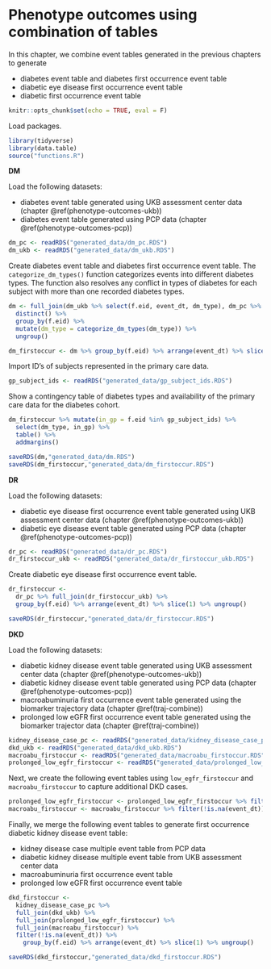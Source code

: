 # Phenotype outcomes using combination of tables {#phenotype-outcome-combine}

In this chapter, we combine event tables generated in the previous chapters to generate

- diabetes event table and diabetes first occurrence event table
- diabetic eye disease first occurrence event table
- diabetic first occurrence event table

```r
knitr::opts_chunk$set(echo = TRUE, eval = F)
```

Load packages.
```r
library(tidyverse)
library(data.table)
source("functions.R")
```

__DM__

Load the following datasets:

- diabetes event table generated using UKB assessment center data (chapter \@ref(phenotype-outcomes-ukb))
- diabetes event table generated using PCP data (chapter \@ref(phenotype-outcomes-pcp))

```r
dm_pc <- readRDS("generated_data/dm_pc.RDS")
dm_ukb <- readRDS("generated_data/dm_ukb.RDS")
```

Create diabetes event table and diabetes first occurrence event table. The `categorize_dm_types()` function categorizes events into different diabetes types. The function also resolves any conflict in types of diabetes for each subject with more than one recorded diabetes types.
```r
dm <- full_join(dm_ukb %>% select(f.eid, event_dt, dm_type), dm_pc %>% select(f.eid, event_dt, dm_type)) %>% 
  distinct() %>% 
  group_by(f.eid) %>%
  mutate(dm_type = categorize_dm_types(dm_type)) %>%
  ungroup()

dm_firstoccur <- dm %>% group_by(f.eid) %>% arrange(event_dt) %>% slice(1) %>% ungroup()
```

Import ID's of subjects represented in the primary care data.
```r
gp_subject_ids <- readRDS("generated_data/gp_subject_ids.RDS")
```

Show a contingency table of diabetes types and availability of the primary care data for the diabetes cohort.
```r
dm_firstoccur %>% mutate(in_gp = f.eid %in% gp_subject_ids) %>% 
  select(dm_type, in_gp) %>% 
  table() %>%
  addmargins()
```
```r
saveRDS(dm,"generated_data/dm.RDS")
saveRDS(dm_firstoccur,"generated_data/dm_firstoccur.RDS")
```

__DR__

Load the following datasets:

- diabetic eye disease first occurrence event table generated using UKB assessment center data (chapter \@ref(phenotype-outcomes-ukb))
- diabetic eye disease event table generated using PCP data (chapter \@ref(phenotype-outcomes-pcp))

```r
dr_pc <- readRDS("generated_data/dr_pc.RDS")
dr_firstoccur_ukb <- readRDS("generated_data/dr_firstoccur_ukb.RDS")
```

Create diabetic eye disease first occurrence event table.
```r
dr_firstoccur <- 
  dr_pc %>% full_join(dr_firstoccur_ukb) %>% 
  group_by(f.eid) %>% arrange(event_dt) %>% slice(1) %>% ungroup() 
```

```r
saveRDS(dr_firstoccur,"generated_data/dr_firstoccur.RDS")
```

__DKD__

Load the following datasets:

- diabetic kidney disease event table generated using UKB assessment center data (chapter \@ref(phenotype-outcomes-ukb))
- diabetic kidney disease event table generated using PCP data (chapter \@ref(phenotype-outcomes-pcp))
- macroabuminuria first occurrence event table generated using the biomarker trajectory data (chapter \@ref(traj-combine))
- prolonged low eGFR first occurrence event table generated using the biomarker trajector data (chapter \@ref(traj-combine))

```r
kidney_disease_case_pc <- readRDS("generated_data/kidney_disease_case_pc.RDS")
dkd_ukb <- readRDS("generated_data/dkd_ukb.RDS")
macroabu_firstoccur <- readRDS("generated_data/macroabu_firstoccur.RDS")
prolonged_low_egfr_firstoccur <- readRDS("generated_data/prolonged_low_egfr_firstoccur.RDS")
```

Next, we create the following event tables using `low_egfr_firstoccur` and `macroabu_firstoccur` to capture additional DKD cases.
```r
prolonged_low_egfr_firstoccur <- prolonged_low_egfr_firstoccur %>% filter(!is.na(event_dt))
macroabu_firstoccur <- macroabu_firstoccur %>% filter(!is.na(event_dt)) %>% select(f.eid,event_dt)
```

Finally, we merge the following event tables to generate first occurrence diabetic kidney disease event table:

- kidney disease case multiple event table from PCP data
- diabetic kidney disease multiple event table from UKB assessment center data
- macroabuminuria first occurrence event table
- prolonged low eGFR first occurrence event table

```r
dkd_firstoccur <- 
  kidney_disease_case_pc %>% 
  full_join(dkd_ukb) %>%
  full_join(prolonged_low_egfr_firstoccur) %>%
  full_join(macroabu_firstoccur) %>%
  filter(!is.na(event_dt)) %>% 
    group_by(f.eid) %>% arrange(event_dt) %>% slice(1) %>% ungroup()
```

```r
saveRDS(dkd_firstoccur,"generated_data/dkd_firstoccur.RDS")
```
